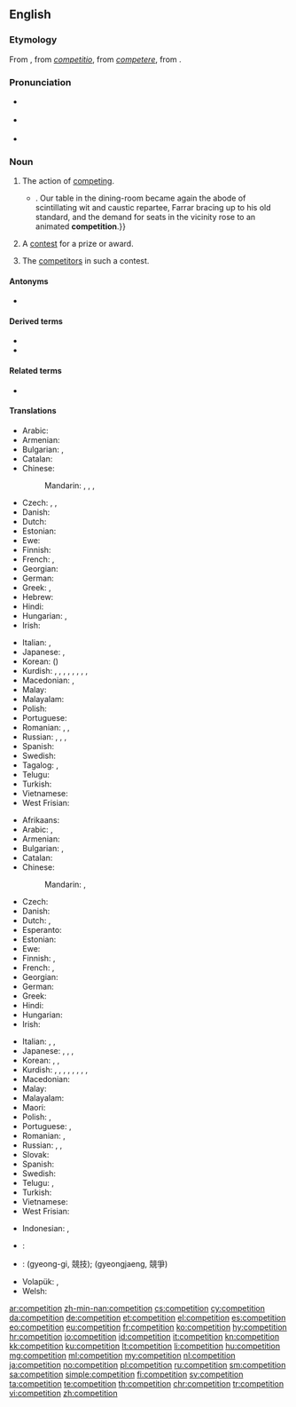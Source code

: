 {{also|compétition}}
==English==
{{slim-wikipedia}}

===Etymology===
From {{etyl|fr|en}} {{m|fr|compétition}}, from {{etyl|LL.|en}} ''[[competitio]]'', from ''[[competere]]'', from {{etyl|la|en}} {{m|la|petō}}.

===Pronunciation===
* {{a|RP}} {{IPA|/ˌkɒmpəˈtɪʃən/|lang=en}}
* {{a|GenAm}} {{IPA|/ˌkɑːmpəˈtɪʃən/|lang=en}}
* {{audio|en-us-competition.ogg|Audio (US)|lang=en}}

===Noun===
{{en-noun|~}}

# {{lb|en|uncountable}} The action of [[compete|competing]].
#: {{ux|en|The '''competition''' for this job is strong.}}
#* {{quote-book|year=1898|author={{w|Winston Churchill (novelist)|Winston Churchill}}
|title={{w|The Celebrity}}|chapter=8
|passage=The humor of my proposition appealed more strongly to Miss Trevor than I had looked for, and from that time forward she became her old self again;{{...}}. Our table in the dining-room became again the abode of scintillating wit and caustic repartee, Farrar bracing up to his old standard, and the demand for seats in the vicinity rose to an animated '''competition'''.}}
# {{lb|en|countable}} A [[contest]] for a prize or award.
#: {{ux|en|The newspaper is featuring a '''competition''' to win a car.}}
# {{lb|en|uncountable|collectively}} The [[competitor]]s in such a contest.
#: {{ux|en|The new stain remover was ten times more effective than the '''competition'''.}}

====Antonyms====
* {{sense|action of competing}} {{l|en|cooperation}}

====Derived terms====
* {{l|en|competitioner}}
* {{l|en|economic competition}}

====Related terms====
* {{l|en|competitive}}

====Translations====
{{trans-top|action of competing}}
* Arabic: {{t|ar|مُنَافَسَة|f}}
* Armenian: {{t+|hy|մրցակցություն}}
* Bulgarian: {{t+|bg|съпе́рничество|n}}, {{t+|bg|конкуре́нция|f}}
* Catalan: {{t+|ca|competència|f}}
* Chinese:
*: Mandarin: {{t+|cmn|比賽|sc=Hani}}, {{t+|cmn|比赛|tr=bǐsài|sc=Hani}}, {{t+|cmn|競爭|sc=Hani}}, {{t+|cmn|竞争|tr=jìngzhēng|sc=Hani}}
* Czech: {{t|cs|soupeření}}, {{t|cs|konkurování}}, {{t|cs|konkurence}}
* Danish: {{t+|da|konkurrence|c}}
* Dutch: {{t+|nl|concurrentie|f}}
* Estonian: {{t|et|võistlus}}
* Ewe: {{t|ee|ɖikeke}}
* Finnish: {{t+|fi|kilpailu}}
* French: {{t+|fr|compétition|f}}, {{t+|fr|concurrence|f}}
* Georgian: {{t|ka|შეჯიბრება|sc=Geor}}
* German: {{t+|de|Konkurrenz|f}}
* Greek: {{t+|el|ανταγωνισμός|m|sc=Grek}}, {{qualifier|athletics}} {{t+|el|συναγωνισμός|m|sc=Grek}}
* Hebrew: {{t+|he|תחרות|f|tr=takharút|sc=Hebr}}
* Hindi: {{qualifier|rivalry}} {{t+|hi|प्रतिस्पर्धा|f|tr=pratispardhā|sc=Deva}}
* Hungarian: {{t+|hu|verseny}}, {{t+|hu|versengés}}
* Irish: {{t|ga|iomaidh|f}}
{{trans-mid}}
* Italian: {{t+|it|competizione|f}}, {{t+|it|concorrenza|f}}
* Japanese: {{t+|ja|競争|tr=きょうそう, kyōsō|sc=Jpan}}, {{t|ja|コンペ|tr=konpe|sc=Jpan}}
* Korean: {{t+|ko|경쟁|sc=Kore}} ({{t+|ko|競爭|sc=Kore}})
* Kurdish: {{t+|ku|pêşbazî}}, {{t+|ku|pêşbirk}}, {{t+|ku|berêkane}}, {{t+|ku|misabiqe}}, {{t+|ku|hevrikî}}, {{t+|ku|hawirkan}}, {{t+|ku|riberiz}}, {{t+|ku|sîbaq}}, {{t+|ku|reqabet}}
* Macedonian: {{t|mk|натпревар|m|sc=Cyrl}}, {{t|mk|конкуренција|f|sc=Cyrl}}
* Malay: {{t|ms|persaingan}}
* Malayalam: {{t+|ml|മത്സരം|sc=Mlym}}
* Polish: {{t+|pl|rywalizacja|f}}
* Portuguese: {{t+|pt|competição|f}}
* Romanian: {{t+|ro|competiție}}, {{t+|ro|concurență|f}}, {{t+|ro|concurs|n}}
* Russian: {{t+|ru|соревнова́ние|n}}, {{t+|ru|состяза́ние|n}}, {{t+|ru|конкуре́нция|f}} {{qualifier|eg. business}}, {{t+|ru|сопе́рничество|n}} {{qualifier|rivalry}}
* Spanish: {{t+|es|competición|f}}
* Swedish: {{t+|sv|konkurrens|c}}
* Tagalog: {{t|tl|tagisan}}, {{t|tl|pakikitagis}}
* Telugu: {{t+|te|పోటీ|sc=Telu}}
* Turkish: {{t+|tr|rekabet}}
* Vietnamese: {{t+|vi|cạnh tranh|alt=sự cạnh tranh}}
* West Frisian: {{t|fy|kompetysje|c}}
{{trans-bottom}}

{{trans-top|contest for a prize or award}}
* Afrikaans: {{t|af|kompetisie}}
* Arabic: {{t|ar|مُنَافَسَة|f}}, {{t|ar|مُسَابَقَة|f}}
* Armenian: {{t+|hy|մրցույթ}}
* Bulgarian: {{t+|bg|състеза́ние|n}}, {{t+|bg|съревнова́ние|n}}
* Catalan: {{t+|ca|competició|f}}
* Chinese:
*: Mandarin: {{t+|cmn|比賽|sc=Hani}}, {{t+|cmn|比赛|tr=bǐsài|sc=Hani}}
* Czech: {{t+|cs|soutěž|f}}
* Danish: {{t+|da|konkurrence|c}}
* Dutch: {{t+|nl|competitie|f}}, {{t+|nl|toernooi|n}}
* Esperanto: {{t|eo|konkurso}}
* Estonian: {{t|et|võistlus}}
* Ewe: {{t|ee|ɖikeke}}
* Finnish: {{t+|fi|kilpailu}}, {{t+|fi|kisa}}
* French: {{t+|fr|concours|m}}, {{t+|fr|compétition|f}}
* Georgian: {{t|ka|შეჯიბრი|sc=Cyrl}}
* German: {{t+|de|Wettbewerb|m}}
* Greek: {{t+|el|διαγωνισμός|m}}
* Hindi: {{t+|hi|प्रतियोगिता|f|tr=pratiyogitā|sc=Deva}}
* Hungarian: {{t+|hu|verseny}}
* Irish: {{t|ga|iomaidh|f}}
{{trans-mid}}
* Italian: {{t+|it|concorso|m}}, {{t+|it|competizione|f}}, {{t+|it|gara|f}}
* Japanese: {{t+|ja|大会|tr=[[たいかい]], taikai|sc=Jpan}}, {{t|ja|コンペ|tr=konpe|sc=Jpan}}, {{t|ja|コンクール|tr=konkūru|sc=Jpan}}, {{t|ja|コンテスト|tr=kontesuto|sc=Jpan}}
* Korean: {{t+|ko|경기|sc=Kore}}, {{t|ko|경쟁 시험|sc=Kore}}, {{t|ko|경진 대회|sc=Kore}}
* Kurdish: {{t+|ku|pêşbazî}}, {{t+|ku|pêşbirk}}, {{t+|ku|berêkane}}, {{t+|ku|misabiqe}}, {{t+|ku|hevrikî}}, {{t+|ku|hawirkan}}, {{t+|ku|riberiz}}, {{t+|ku|sîbaq}}, {{t+|ku|reqabet}}
* Macedonian: {{t|mk|наптревар|m|sc=Cyrl}}
* Malay: {{t|ms|pertandingan}}
* Malayalam: {{t+|ml|മത്സരം|sc=Mlym}}
* Maori: {{t|mi|tauwhāinga}}
* Polish: {{t+|pl|konkurs|m}}, {{t+|pl|zawody}}
* Portuguese: {{t+|pt|concurso|m}}, {{t+|pt|competição|f}}
* Romanian: {{t+|ro|concurs|n}}, {{t+|ro|competiție|f}}
* Russian: {{t+|ru|соревнова́ние|n}}, {{t+|ru|состяза́ние|n}}, {{t+|ru|ко́нкурс|m}}
* Slovak: {{t|sk|súťaž|f}}
* Spanish: {{t+|es|competencia|f}}
* Swedish: {{t+|sv|tävling|c}}
* Telugu: {{t+|te|పందెము|sc=Telu}}, {{t+|te|పోటీ|sc=Telu}}
* Turkish: {{t+|tr|müsabaka}}
* Vietnamese: {{t+|vi|cuộc thi}}
* West Frisian: {{t|fy|kompetysje|c}}
{{trans-bottom}}

<!--Please remove this section once all of the translations below have been moved into the tables above.-->
{{checktrans-top}}
* Indonesian: {{t-check|id|kompetisi}}, {{t-check|id|tanding|alt=pertandingan}}
* {{ttbc|ia}}: {{t-check|ia|competition}}
* {{ttbc|ko}}: {{t-check|ko|경기}} (gyeong-gi, 競技); {{t-check|ko|경쟁}} (gyeongjaeng, 競爭)
{{check-mid}}
* Volapük: {{t-check|vo|mät}}, {{t-check|vo|mäted}}
* Welsh: {{t-check|cy|cystadleuaeth|f}}
{{trans-bottom}}

[[ar:competition]]
[[zh-min-nan:competition]]
[[cs:competition]]
[[cy:competition]]
[[da:competition]]
[[de:competition]]
[[et:competition]]
[[el:competition]]
[[es:competition]]
[[eo:competition]]
[[eu:competition]]
[[fr:competition]]
[[ko:competition]]
[[hy:competition]]
[[hr:competition]]
[[io:competition]]
[[id:competition]]
[[it:competition]]
[[kn:competition]]
[[kk:competition]]
[[ku:competition]]
[[lt:competition]]
[[li:competition]]
[[hu:competition]]
[[mg:competition]]
[[ml:competition]]
[[my:competition]]
[[nl:competition]]
[[ja:competition]]
[[no:competition]]
[[pl:competition]]
[[ru:competition]]
[[sm:competition]]
[[sa:competition]]
[[simple:competition]]
[[fi:competition]]
[[sv:competition]]
[[ta:competition]]
[[te:competition]]
[[th:competition]]
[[chr:competition]]
[[tr:competition]]
[[vi:competition]]
[[zh:competition]]